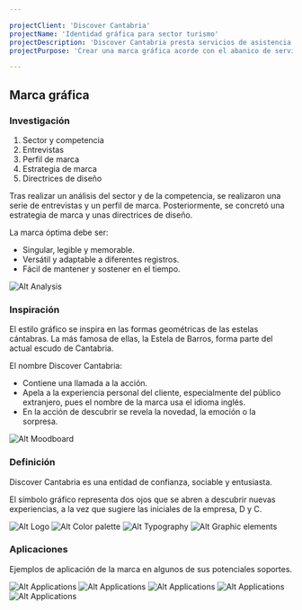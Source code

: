 ```yaml
---

projectClient: 'Discover Cantabria'
projectName: 'Identidad gráfica para sector turismo'
projectDescription: 'Discover Cantabria presta servicios de asistencia y guía de turismo a visitantes de la región de Cantabria. El equipo de Discover Cantabria aspira a ser catalizador de experiencias inolvidables que hagan que el visitante se convierta en futuro embajador de la región, promocionando el valor único de sus bienes tangibles e intangibles.'
projectPurpose: 'Crear una marca gráfica acorde con el abanico de servicios que ofrece la empresa.'

---
```




<ProjectLayout projectFrontmatter={frontmatter} projectCover={cover}>

## Marca gráfica

<div class="content-right">

  ### Investigación

  1. Sector y competencia
  2. Entrevistas
  3. Perfil de marca
  4. Estrategia de marca
  5. Directrices de diseño

  Tras realizar un análisis del sector y de la competencia, se realizaron una serie de entrevistas y un perfil de marca. Posteriormente, se concretó una estrategia de marca y unas directrices de diseño.

  La marca óptima debe ser:

  - Singular, legible y memorable.
  - Versátil y adaptable a diferentes registros.
  - Fácil de mantener y sostener en el tiempo.

</div>

![Alt Analysis](./_2021-discover-cantabria/01.jpg)

<div class="content-right">

  ### Inspiración

  El estilo gráfico se inspira en las formas geométricas de las estelas cántabras. La más famosa de ellas, la Estela de Barros, forma parte del actual escudo de Cantabria.

  El nombre Discover Cantabria:
  
  - Contiene una llamada a la acción.
  - Apela a la experiencia personal del cliente, especialmente del público extranjero, pues el nombre de la marca usa el idioma inglés.
  - En la acción de descubrir se revela la novedad, la emoción o la sorpresa.

</div>

![Alt Moodboard](./_2021-discover-cantabria/02.jpg)

<div class="content-right">

  ### Definición

  Discover Cantabria es una entidad de confianza, sociable y entusiasta.

  El símbolo gráfico representa dos ojos que se abren a descubrir nuevas experiencias, a la vez que sugiere las iniciales de la empresa, D y C.

</div>

![Alt Logo](./_2021-discover-cantabria/03.jpg)
![Alt Color palette](./_2021-discover-cantabria/04.jpg)
![Alt Typography](./_2021-discover-cantabria/05.jpg)
![Alt Graphic elements](./_2021-discover-cantabria/06.jpg)

<div class="content-right">

  ### Aplicaciones

  Ejemplos de aplicación de la marca en algunos de sus potenciales soportes.

</div>

![Alt Applications](./_2021-discover-cantabria/07.jpg)
![Alt Applications](./_2021-discover-cantabria/08.jpg)
![Alt Applications](./_2021-discover-cantabria/09.jpg)
![Alt Applications](./_2021-discover-cantabria/10.jpg)
![Alt Applications](./_2021-discover-cantabria/11.jpg)

</ProjectLayout>
